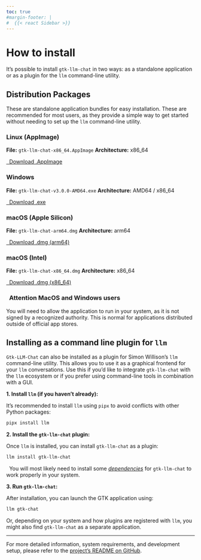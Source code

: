 ```yaml
---
toc: true
#margin-footer: |
#  {{< react Sidebar >}}
---
```


# How to install

It's possible to install `gtk-llm-chat` in two ways: as a standalone application or as a plugin for the `llm` command-line utility.

## Distribution Packages

These are standalone application bundles for easy installation. These are recommended for most users, as they provide a simple way to get started without needing to set up the `llm` command-line utility.

::: {layout-ncol=2}

::: { .ad-card }
### <i class="bi bi-box-seam"></i> Linux (AppImage)

**File:** `gtk-llm-chat-x86_64.AppImage`
**Architecture:** x86_64

[<i class="bi bi-download"></i>&nbsp; Download .AppImage](https://github.com/icarito/gtk-llm-chat/releases/download/v3.0.0/gtk-llm-chat-x86_64.AppImage){.ad-button .ad-button-primary role="button"}
:::

::: { .ad-card }
### <i class="bi bi-windows"></i> Windows

**File:** `gtk-llm-chat-v3.0.0-AMD64.exe`
**Architecture:** AMD64 / x86_64

[<i class="bi bi-download"></i>&nbsp; Download .exe](https://github.com/icarito/gtk-llm-chat/releases/download/v3.0.0/gtk-llm-chat-v3.0.0-AMD64.exe){.ad-button .ad-button-primary role="button"}
:::

::: { .ad-card }
### <i class="bi bi-apple"></i> macOS (Apple Silicon)

**File:** `gtk-llm-chat-arm64.dmg`
**Architecture:** arm64

[<i class="bi bi-download"></i>&nbsp; Download .dmg (arm64)](https://github.com/icarito/gtk-llm-chat/releases/download/v3.0.0/gtk-llm-chat-arm64.dmg){.ad-button .ad-button-primary role="button"}
:::

::: { .ad-card }
### <i class="bi bi-apple"></i> macOS (Intel)

**File:** `gtk-llm-chat-x86_64.dmg`
**Architecture:** x86_64

[<i class="bi bi-download"></i>&nbsp; Download .dmg (x86_64)](https://github.com/icarito/gtk-llm-chat/releases/download/v3.0.0/gtk-llm-chat-x86_64.dmg){.ad-button .ad-button-primary role="button"}
:::

:::

::: { .alert .alert-danger }
### <i class="bi bi-info-circle-fill"></i>&nbsp; Attention MacOS and Windows users

You will need to allow the application to run in your system, as it is not signed by a recognized authority. This is normal for applications distributed outside of official app stores.
:::

## Installing as a command line plugin for `llm`

`Gtk-LLM-Chat` can also be installed as a plugin for Simon Willison's `llm` command-line utility. This allows you to use it as a graphical frontend for your `llm` conversations. Use this if you'd like to integrate `gtk-llm-chat` with the `llm` ecosystem or if you prefer using command-line tools in combination with a GUI.

**1. Install `llm` (if you haven't already):**

It's recommended to install `llm` using `pipx` to avoid conflicts with other Python packages:
```bash
pipx install llm
```

**2. Install the `gtk-llm-chat` plugin:**

Once `llm` is installed, you can install `gtk-llm-chat` as a plugin:
```bash
llm install gtk-llm-chat
```

::: { .alert .alert-warning }
<i class="bi bi-exclamation-triangle-fill"></i>&nbsp; You will most likely need to install some [*dependencies*](https://github.com/icarito/gtk-llm-chat/?tab=readme-ov-file#system-requirements) for `gtk-llm-chat` to work properly in your system.
:::

**3. Run `gtk-llm-chat`:**

After installation, you can launch the GTK application using:
```bash
llm gtk-chat
````
Or, depending on your system and how plugins are registered with `llm`, you might also find `gtk-llm-chat` as a separate application.

---
For more detailed information, system requirements, and development setup, please refer to the [project's README on GitHub](https://github.com/icarito/gtk-llm-chat/).
